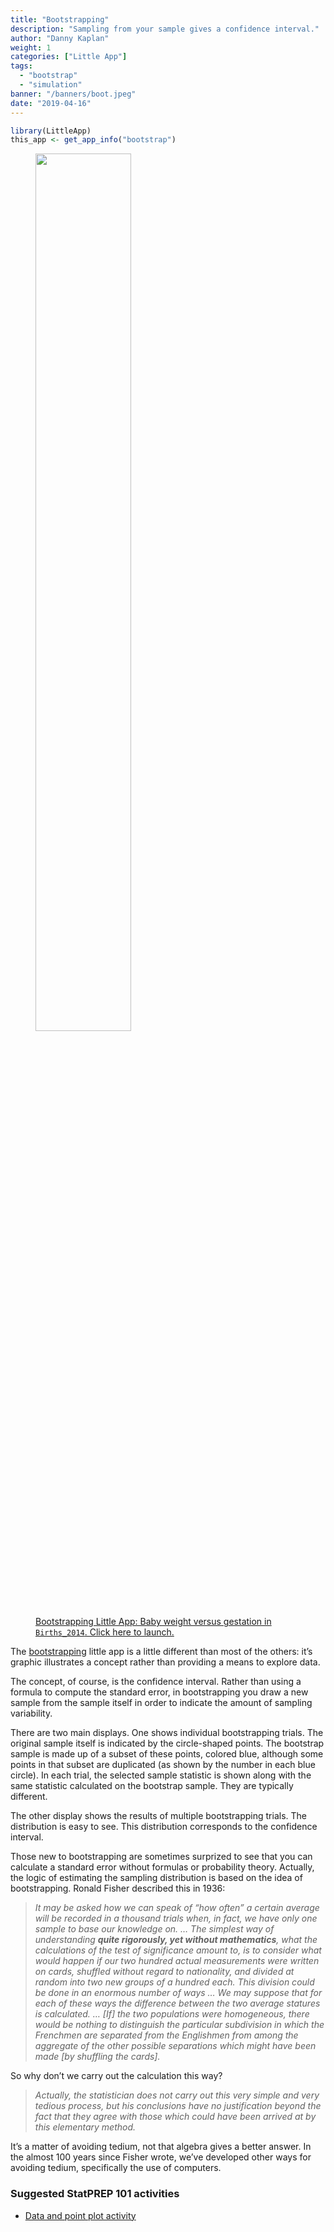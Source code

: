 ```yaml
---
title: "Bootstrapping"
description: "Sampling from your sample gives a confidence interval."
author: "Danny Kaplan"
weight: 1
categories: ["Little App"]
tags: 
  - "bootstrap"
  - "simulation"
banner: "/banners/boot.jpeg"
date: "2019-04-16"
---
```


```r
library(LittleApp)
this_app <- get_app_info("bootstrap")
```


<a href="`r this_app$url`"> 
<figure>
<img src="/thumbnails/bootstrap.png" class="thumbnail" width = "60%">
<figcaption>Bootstrapping Little App: Baby weight versus gestation in <code>Births_2014</code>. Click here to launch.</figcaption>
</figure>
<a>

The [bootstrapping](`r this_app$url`) little app is a little different than most of the others: it's graphic illustrates a concept rather than providing a means to explore data.

The concept, of course, is the confidence interval. Rather than using a formula to compute the standard error, in bootstrapping you draw a new sample from the sample itself in order to indicate the amount of sampling variability.

There are two main displays. One shows individual bootstrapping trials. The original sample itself is indicated by the circle-shaped points. The bootstrap sample is made up of a subset of these points, colored blue, although some points in that subset are duplicated (as shown by the number in each blue circle). In each trial, the selected sample statistic is shown along with the same statistic calculated on the bootstrap sample. They are typically different.

The other display shows the results of multiple bootstrapping trials. The distribution is easy to see. This distribution corresponds to the confidence interval.

Those new to bootstrapping are sometimes surprized to see that you can calculate a standard error without formulas or probability theory. Actually, the logic of estimating the sampling distribution is based on the idea of bootstrapping. Ronald Fisher described this in 1936:

> *It may be asked how we can speak of "how often" a certain average will be recorded in a thousand trials when, in fact, we have only one sample to base our knowledge on. ... The simplest way of understanding **quite rigorously, yet without mathematics**, what the calculations of the test of significance amount to, is to consider what would happen if our two hundred actual measurements were written on cards, shuffled without regard to nationality, and divided at random into two new groups of a hundred each. This division could be done in an enormous number of ways ... We may suppose that for each of these ways the difference between the two average statures is calculated. ... [If] the two populations were homogeneous, there would be nothing to distinguish the particular subdivision in which the Frenchmen are separated from the Englishmen from among the aggregate of the other possible separations which might have been made [by shuffling the cards].*

So why don't we carry out the calculation this way?

> *Actually, the statistician does not carry out this very simple and very tedious process, but his conclusions have no justification beyond the fact that they agree with those which could have been arrived at by this elementary method.*

It's a matter of avoiding tedium, not that algebra gives a better answer. In the almost 100 years since Fisher wrote, we've developed other ways for avoiding tedium, specifically the use of computers.


### Suggested StatPREP 101 activities

- [Data  and point plot activity](/blog/activity-bootstrap/)

